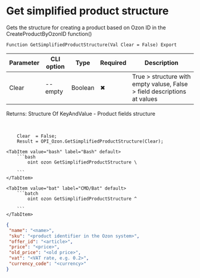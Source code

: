 ﻿---
sidebar_position: 21
description: Get simplified product structure and other functions to work with Ozon in the Open Integration Package, a free open-source integration library for 1C:Enterprise 8, OneScript and CLI
keywords: [1C, 1С, 1С:Enterprise, 1С:Enterprise 8.3, API, Integration, Services, Exchange, OneScript, CLI, Ozon]
---


# Get simplified product structure
 Gets the structure for creating a product based on Ozon ID in the CreateProductByOzonID function()



`Function GetSimplifiedProductStructure(Val Clear = False) Export`

  | Parameter | CLI option | Type | Required | Description |
  |-|-|-|-|-|
  | Clear | --empty | Boolean | &#x2716; | True > structure with empty valuse, False > field descriptions at values |

  
  Returns:  Structure Of KeyAndValue - Product fields structure

<br/>




```bsl title="1C:Enterprise/OneScript code example"
    Clear  = False;
    Result = OPI_Ozon.GetSimplifiedProductStructure(Clear);
```
 

 <Tabs>
  
    <TabItem value="bash" label="Bash" default>
        ```bash
            oint ozon GetSimplifiedProductStructure \
             
        ```
    </TabItem>
  
    <TabItem value="bat" label="CMD/Bat" default>
        ```batch
            oint ozon GetSimplifiedProductStructure ^
             
        ```
    </TabItem>
</Tabs>


```json title="Result"
{
 "name": "<name>",
 "sku": "<product identifier in the Ozon system>",
 "offer_id": "<article>",
 "price": "<price>",
 "old_price": "<old price>",
 "vat": "<VAT rate, e.g. 0.2>",
 "currency_code": "<currency>"
}
```
